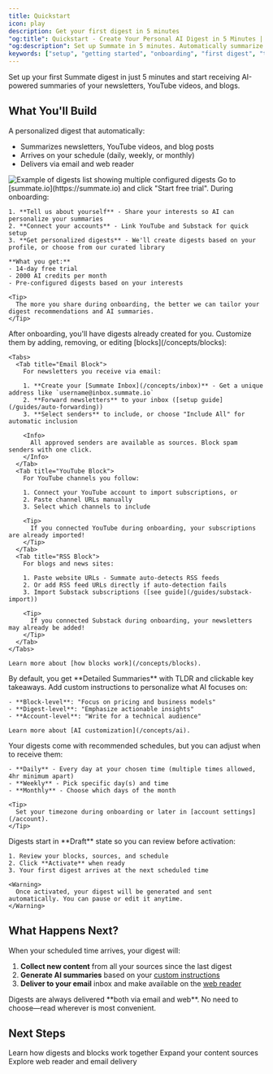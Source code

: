 ```yaml
---
title: Quickstart
icon: play
description: Get your first digest in 5 minutes
"og:title": Quickstart - Create Your Personal AI Digest in 5 Minutes | Summate
"og:description": Set up Summate in 5 minutes. Automatically summarize newsletters, YouTube videos, and blogs with AI-powered digests delivered on your schedule. Free 14-day trial included.
keywords: ["setup", "getting started", "onboarding", "first digest", "tutorial"]
---
```


Set up your first Summate digest in just 5 minutes and start receiving AI-powered summaries of your newsletters, YouTube videos, and blogs.

## What You'll Build

A personalized digest that automatically:
- Summarizes newsletters, YouTube videos, and blog posts
- Arrives on your schedule (daily, weekly, or monthly)
- Delivers via email and web reader

<Frame caption="Your configured digests with schedules and content sources">
  <img src="/images/digests-list.png" alt="Example of digests list showing multiple configured digests" />
</Frame>

<Steps>
  <Step title="Sign Up & Complete Onboarding">
    Go to [summate.io](https://summate.io) and click "Start free trial". During onboarding:

    1. **Tell us about yourself** - Share your interests so AI can personalize your summaries
    2. **Connect your accounts** - Link YouTube and Substack for quick setup
    3. **Get personalized digests** - We'll create digests based on your profile, or choose from our curated library

    **What you get:**
    - 14-day free trial
    - 2000 AI credits per month
    - Pre-configured digests based on your interests

    <Tip>
      The more you share during onboarding, the better we can tailor your digest recommendations and AI summaries.
    </Tip>
  </Step>

  <Step title="Customize Your Digests">
    After onboarding, you'll have digests already created for you. Customize them by adding, removing, or editing [blocks](/concepts/blocks):

    <Tabs>
      <Tab title="Email Block">
        For newsletters you receive via email:

        1. **Create your [Summate Inbox](/concepts/inbox)** - Get a unique address like `username@inbox.summate.io`
        2. **Forward newsletters** to your inbox ([setup guide](/guides/auto-forwarding))
        3. **Select senders** to include, or choose "Include All" for automatic inclusion

        <Info>
          All approved senders are available as sources. Block spam senders with one click.
        </Info>
      </Tab>
      <Tab title="YouTube Block">
        For YouTube channels you follow:

        1. Connect your YouTube account to import subscriptions, or
        2. Paste channel URLs manually
        3. Select which channels to include

        <Tip>
          If you connected YouTube during onboarding, your subscriptions are already imported!
        </Tip>
      </Tab>
      <Tab title="RSS Block">
        For blogs and news sites:

        1. Paste website URLs - Summate auto-detects RSS feeds
        2. Or add RSS feed URLs directly if auto-detection fails
        3. Import Substack subscriptions ([see guide](/guides/substack-import))

        <Tip>
          If you connected Substack during onboarding, your newsletters may already be added!
        </Tip>
      </Tab>
    </Tabs>

    Learn more about [how blocks work](/concepts/blocks).
  </Step>

  <Step title="Customize AI Summaries (Optional)">
    By default, you get **Detailed Summaries** with TLDR and clickable key takeaways. Add custom instructions to personalize what AI focuses on:

    - **Block-level**: "Focus on pricing and business models"
    - **Digest-level**: "Emphasize actionable insights"
    - **Account-level**: "Write for a technical audience"

    Learn more about [AI customization](/concepts/ai).
  </Step>

  <Step title="Review Your Schedule">
    Your digests come with recommended schedules, but you can adjust when to receive them:

    - **Daily** - Every day at your chosen time (multiple times allowed, 4hr minimum apart)
    - **Weekly** - Pick specific day(s) and time
    - **Monthly** - Choose which days of the month

    <Tip>
      Set your timezone during onboarding or later in [account settings](/account).
    </Tip>
  </Step>

  <Step title="Activate Your Digest">
    Digests start in **Draft** state so you can review before activation:

    1. Review your blocks, sources, and schedule
    2. Click **Activate** when ready
    3. Your first digest arrives at the next scheduled time

    <Warning>
      Once activated, your digest will be generated and sent automatically. You can pause or edit it anytime.
    </Warning>
  </Step>
</Steps>

## What Happens Next?

When your scheduled time arrives, your digest will:
1. **Collect new content** from all your sources since the last digest
2. **Generate AI summaries** based on your [custom instructions](/concepts/ai)
3. **Deliver to your email** inbox and make available on the [web reader](/reading/web)

<Info>
Digests are always delivered **both via email and web**. No need to choose—read wherever is most convenient.
</Info>

## Next Steps

<CardGroup cols={3}>
  <Card title="Understand Digests" icon="newspaper" href="/concepts/digests">
    Learn how digests and blocks work together
  </Card>
  <Card title="Add More Sources" icon="rss" href="/concepts/sources">
    Expand your content sources
  </Card>
  <Card title="Reading Options" icon="book-open" href="/reading/web">
    Explore web reader and email delivery
  </Card>
</CardGroup>
